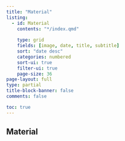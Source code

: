 ```yaml
---
title: "Material"
listing:
  - id: Material
    contents: "*/index.qmd"
    
    type: grid
    fields: [image, date, title, subtitle]
    sort: "date desc"
    categories: numbered
    sort-ui: true
    filter-ui: true
    page-size: 36
page-layout: full
type: partial
title-block-banner: false
comments: false

toc: true
---
```



## Material

::: {#material}
:::



